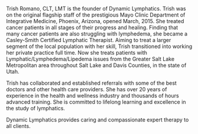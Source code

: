 Trish Romano, CLT, LMT is the founder of Dynamic Lymphatics. Trish was on the original flagship staff of the prestigious Mayo Clinic Department of Integrative Medicine, Phoenix, Arizona, opened March, 2015. She treated cancer patients in all stages of their progress and healing. Finding that many cancer patients are also struggling with lymphedema, she became a Casley-Smith Certified Lymphatic Therapist. Aiming to treat a larger segment of the local population with her skill, Trish transitioned into working her private practice full time. Now she treats patients with Lymphatic/Lymphedema/Lipedema issues from
the Greater Salt Lake Metropolitan area throughout Salt Lake and Davis Counties, in the state of Utah.

Trish has collaborated and established referrals with some of the best doctors and other health care providers. She has over 20 years of experience in the health and wellness industry and thousands of hours advanced training. She is committed to lifelong learning and excellence in the study of lymphatics. 

Dynamic Lymphatics provides caring and compassionate expert therapy to all clients.
